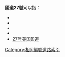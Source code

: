 '''國道27號'''可以指：
* {{Link-ja|國道27號 (日本)|国道27号}}
* {{Link-ko|國道27號 (韓國)|국도 제27호선}}
* {{Link-fr|國道27號 (法國)|Route nationale 27 (France)}}
* {{Link-en|國道27號 (印度)|National Highway 27 (India)}}
* [[27号美国国道|27号美国国道]]

{{Roadindex}}
[[Category:相同編號道路索引|Category:相同編號道路索引]]